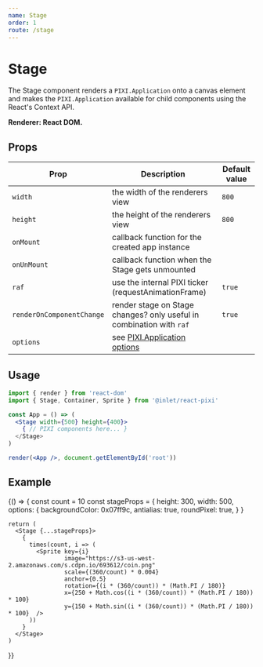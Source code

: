 ```yaml
---
name: Stage
order: 1
route: /stage
---
```



# Stage

The Stage component renders a `PIXI.Application` onto a canvas element and makes the `PIXI.Application` available for child components using the React's Context API.

**Renderer: React DOM.**

## Props

| Prop  | Description | Default value |
| ------------- | ------------- | ------------- |
| `width`  | the width of the renderers view  | `800` |
| `height`  | the height of the renderers view  | `800` |
| `onMount`  | callback function for the created app instance  | |
| `onUnMount`  | callback function when the Stage gets unmounted  | |
| `raf`  | use the internal PIXI ticker (requestAnimationFrame)  | `true` |
| `renderOnComponentChange` |  render stage on Stage changes? only useful in combination with `raf` | `true` |
| `options` | see [PIXI.Application options](http://pixijs.download/release/docs/PIXI.Application.html) | |

## Usage

```jsx
import { render } from 'react-dom'
import { Stage, Container, Sprite } from '@inlet/react-pixi'

const App = () => (
  <Stage width={500} height={400}>
    { // PIXI components here... }
  </Stage>
)

render(<App />, document.getElementById('root'))
```

## Example

<Playground>
  {() => {
    const count = 10
    const stageProps = {
      height: 300,
      width: 500,
      options: {
        backgroundColor: 0x07ff9c,
        antialias: true,
        roundPixel: true,
      }
    }

    return (
      <Stage {...stageProps}>
        {
          times(count, i => (
            <Sprite key={i}
                    image="https://s3-us-west-2.amazonaws.com/s.cdpn.io/693612/coin.png"
                    scale={(360/count) * 0.004}
                    anchor={0.5}
                    rotation={(i * (360/count)) * (Math.PI / 180)}
                    x={250 + Math.cos((i * (360/count)) * (Math.PI / 180)) * 100}
                    y={150 + Math.sin((i * (360/count)) * (Math.PI / 180)) * 100}  />
          ))
        }
      </Stage>
    )
  }}
</Playground>


